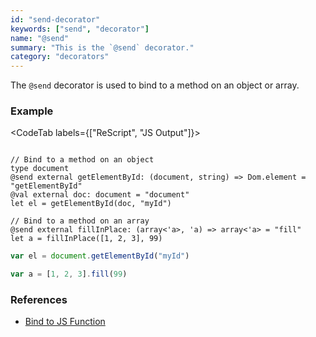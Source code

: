 ```yaml
---
id: "send-decorator"
keywords: ["send", "decorator"]
name: "@send"
summary: "This is the `@send` decorator."
category: "decorators"
---
```


The `@send` decorator is used to bind to a method on an object or array.

### Example

<CodeTab labels={["ReScript", "JS Output"]}>

```res

// Bind to a method on an object
type document
@send external getElementById: (document, string) => Dom.element = "getElementById"
@val external doc: document = "document"
let el = getElementById(doc, "myId")

// Bind to a method on an array
@send external fillInPlace: (array<'a>, 'a) => array<'a> = "fill"
let a = fillInPlace([1, 2, 3], 99)
```

```js
var el = document.getElementById("myId")

var a = [1, 2, 3].fill(99)
```

</CodeTab>

### References

- [Bind to JS Function](/docs/manual/latest/bind-to-js-function)
